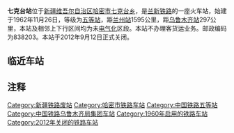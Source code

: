 {{Infobox China railway station
|车站名称 = 七克台站
|图片 = 
|图片介绍 = 
|其他名称 = 
|车站拼音 = Qiketai
|英文名称 = Qiketai Railway Station
|车站代码 = 42290<ref>{{cite book|title=中华人民共和国铁路车站代码（GB/T 10302-2010）|publisher=中国标准出版社|year=2010|isbn=155066140495|ignore-isbn-error=true|pages=28}}</ref>
|电报码 = 
|拼音码 = 
|车站位置 = [[新疆维吾尔自治区|新疆维吾尔自治区]][[哈密市|哈密市]][[七克台乡|七克台乡]]
|归属 = [[乌鲁木齐铁路局|乌鲁木齐铁路局]]
|线路 = [[兰新铁路|兰新铁路]]
|车站等级 = 已拆除（原为[[五等站_(中国)|五等站]] ）
}}
'''七克台站'''位于[[新疆维吾尔自治区|新疆维吾尔自治区]][[哈密市|哈密市]][[七克台乡|七克台乡]]，是[[兰新铁路|兰新铁路]]的一座火车站，始建于1962年11月26日，等级为[[五等站_(中国)|五等站]]，距[[兰州站|兰州站]]1595公里，距[[乌鲁木齐站|乌鲁木齐站]]297公里，本站及相邻上下行区间均为未[[电气化|电气化]]区段。本站不办理客货运业务。邮政编码为838203。本站于2012年9月12日正式关闭。

==临近车站==
{{Start rail box|[[中国铁路|中国铁路]]}}
{{s-inop|[[红旗坎站|红旗坎站]]}}
{{s-line|[[兰新铁路|兰新铁路]]}}
{{s-inop|[[鄯善站|鄯善站]]}}
{{End box}}

== 注释 ==

{{Reflist}}

{{兰新铁路}}
[[Category:新疆铁路废站|Category:新疆铁路废站]]
[[Category:哈密市铁路车站|Category:哈密市铁路车站]]
[[Category:中国铁路五等站|Category:中国铁路五等站]]
[[Category:中国铁路乌鲁木齐局集团车站|Category:中国铁路乌鲁木齐局集团车站]]
[[Category:1960年启用的铁路车站|Category:1960年启用的铁路车站]]
[[Category:2012年关闭的铁路车站|Category:2012年关闭的铁路车站]]